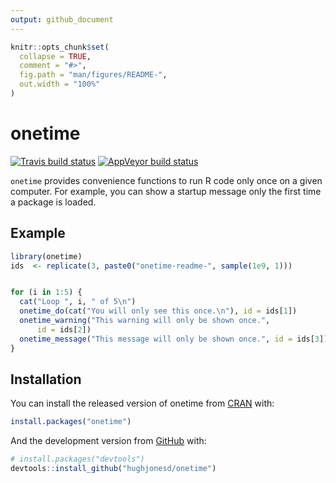 ```yaml
---
output: github_document
---
```


<!-- README.md is generated from README.Rmd. Please edit that file -->

```r
knitr::opts_chunk$set(
  collapse = TRUE,
  comment = "#>",
  fig.path = "man/figures/README-",
  out.width = "100%"
)
```

# onetime

<!-- badges: start -->
[![Travis build status](https://travis-ci.org/hughjonesd/onetime.svg?branch=master)](https://travis-ci.org/hughjonesd/onetime)
[![AppVeyor build status](https://ci.appveyor.com/api/projects/status/github/hughjonesd/onetime?branch=master&svg=true)](https://ci.appveyor.com/project/hughjonesd/onetime)
<!-- badges: end -->

`onetime` provides convenience functions to run R code only once on a given
computer. For example, you can show a startup message only the first time a
package is loaded.

## Example

```r
library(onetime)
ids  <- replicate(3, paste0("onetime-readme-", sample(1e9, 1)))


for (i in 1:5) {
  cat("Loop ", i, " of 5\n")
  onetime_do(cat("You will only see this once.\n"), id = ids[1])
  onetime_warning("This warning will only be shown once.", 
      id = ids[2])
  onetime_message("This message will only be shown once.", id = ids[3])
}
```


## Installation

You can install the released version of onetime from [CRAN](https://CRAN.R-project.org) with:

``` r
install.packages("onetime")
```

And the development version from [GitHub](https://github.com/) with:

``` r
# install.packages("devtools")
devtools::install_github("hughjonesd/onetime")
```
